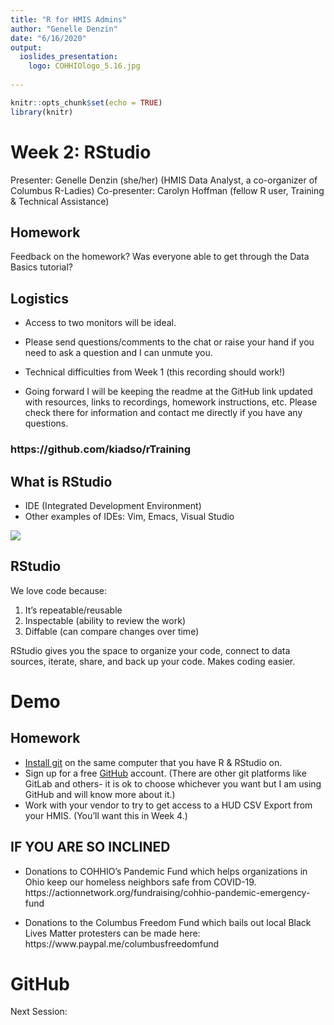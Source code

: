 ```yaml
---
title: "R for HMIS Admins"
author: "Genelle Denzin"
date: "6/16/2020"
output: 
  ioslides_presentation:
    logo: COHHIOlogo_5.16.jpg
    
---
```


```r
knitr::opts_chunk$set(echo = TRUE)
library(knitr)
```

# Week 2: RStudio

Presenter: Genelle Denzin (she/her)
(HMIS Data Analyst, a co-organizer of Columbus R-Ladies)
Co-presenter: Carolyn Hoffman (fellow R user, Training & Technical Assistance)

## Homework

Feedback on the homework? Was everyone able to get through the Data Basics tutorial?

## Logistics

- Access to two monitors will be ideal.

- Please send questions/comments to the chat or raise your hand if you need to ask a question and I can unmute you. 

- Technical difficulties from Week 1 (this recording should work!)

- Going forward I will be keeping the readme at the GitHub link updated with resources, links to recordings, homework instructions, etc. Please check there for information and contact me directly if you have any questions.

### https://github.com/kiadso/rTraining

## What is RStudio
- IDE (Integrated Development Environment)
- Other examples of IDEs: Vim, Emacs, Visual Studio

![](images/room.jpg)

## RStudio

We love code because:

1. It's repeatable/reusable 
2. Inspectable (ability to review the work)
3. Diffable (can compare changes over time)

RStudio gives you the space to organize your code, connect to data sources, iterate, share, and back up your code. Makes coding easier.

# Demo

## Homework 

- [Install git](https://git-scm.com/download/win) on the same computer that you have R & RStudio on.
- Sign up for a free [GitHub](https://github.com/) account. (There are other git platforms like GitLab and others- it is ok to choose whichever you want but I am using GitHub and will know more about it.)
- Work with your vendor to try to get access to a HUD CSV Export from your HMIS. (You'll want this in Week 4.) 

## IF YOU ARE SO INCLINED

- Donations to COHHIO's Pandemic Fund  which helps organizations in Ohio keep our homeless neighbors safe from COVID-19. https://actionnetwork.org/fundraising/cohhio-pandemic-emergency-fund

- Donations to the Columbus Freedom Fund which bails out local Black Lives Matter protesters can be made here: https://www.paypal.me/columbusfreedomfund

# GitHub

Next Session:
